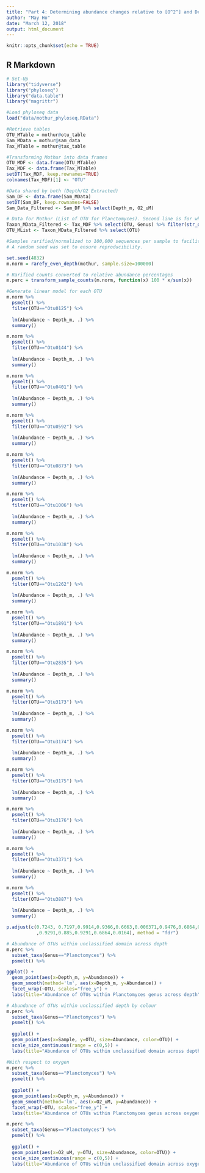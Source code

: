 ```yaml
---
title: "Part 4: Determining abundance changes relative to [O^2^] and Depth"
author: "May Ho"
date: "March 12, 2018"
output: html_document
---
```


```r
knitr::opts_chunk$set(echo = TRUE)
```

## R Markdown


```r
# Set-Up
library("tidyverse")
library("phyloseq")
library("data.table")
library("magrittr")

#Load phyloseq data
load("data/mothur_phyloseq.RData")
```


```r
#Retrieve tables
OTU_MTable = mothur@otu_table
Sam_MData = mothur@sam_data
Tax_MTable = mothur@tax_table

#Transforming Mothur into data frames
OTU_MDF <- data.frame(OTU_MTable)
Tax_MDF <- data.frame(Tax_MTable)
setDT(Tax_MDF, keep.rownames=TRUE)
colnames(Tax_MDF)[1] <- "OTU"

#Data shared by both (Depth/O2 Extracted)
Sam_DF <- data.frame(Sam_MData)
setDT(Sam_DF, keep.rownames=FALSE)
Sam_Data_Filtered <- Sam_DF %>% select(Depth_m, O2_uM)
```
```r
# Data for Mothur (List of OTU for Planctomyces). Second line is for when you don't trust the first line (LUL)
Taxon_MData_Filtered <- Tax_MDF %>% select(OTU, Genus) %>% filter(str_detect(Genus, 'Planctomyces'))
OTU_MList <- Taxon_MData_Filtered %>% select(OTU)

#Samples rarified/normalized to 100,000 sequences per sample to facilitate comparisons between samples.
# A random seed was set to ensure reproducibility.

set.seed(4832)
m.norm = rarefy_even_depth(mothur, sample.size=100000)

# Rarified counts converted to relative abundance percentages 
m.perc = transform_sample_counts(m.norm, function(x) 100 * x/sum(x))

#Generate linear model for each OTU
m.norm %>% 
  psmelt() %>% 
  filter(OTU=="Otu0125") %>% 
  
  lm(Abundance ~ Depth_m, .) %>% 
  summary()

m.norm %>% 
  psmelt() %>% 
  filter(OTU=="Otu0144") %>% 
  
  lm(Abundance ~ Depth_m, .) %>% 
  summary()

m.norm %>% 
  psmelt() %>% 
  filter(OTU=="Otu0401") %>% 
  
  lm(Abundance ~ Depth_m, .) %>% 
  summary()

m.norm %>% 
  psmelt() %>% 
  filter(OTU=="Otu0592") %>% 
  
  lm(Abundance ~ Depth_m, .) %>% 
  summary()

m.norm %>% 
  psmelt() %>% 
  filter(OTU=="Otu0873") %>% 
  
  lm(Abundance ~ Depth_m, .) %>% 
  summary()

m.norm %>% 
  psmelt() %>% 
  filter(OTU=="Otu1006") %>% 
  
  lm(Abundance ~ Depth_m, .) %>% 
  summary()

m.norm %>% 
  psmelt() %>% 
  filter(OTU=="Otu1038") %>% 
  
  lm(Abundance ~ Depth_m, .) %>% 
  summary()

m.norm %>% 
  psmelt() %>% 
  filter(OTU=="Otu1262") %>% 
  
  lm(Abundance ~ Depth_m, .) %>% 
  summary()

m.norm %>% 
  psmelt() %>% 
  filter(OTU=="Otu1891") %>% 
  
  lm(Abundance ~ Depth_m, .) %>% 
  summary()

m.norm %>% 
  psmelt() %>% 
  filter(OTU=="Otu2835") %>% 
  
  lm(Abundance ~ Depth_m, .) %>% 
  summary()

m.norm %>% 
  psmelt() %>% 
  filter(OTU=="Otu3173") %>% 
  
  lm(Abundance ~ Depth_m, .) %>% 
  summary()

m.norm %>% 
  psmelt() %>% 
  filter(OTU=="Otu3174") %>% 
  
  lm(Abundance ~ Depth_m, .) %>% 
  summary()

m.norm %>% 
  psmelt() %>% 
  filter(OTU=="Otu3175") %>% 
  
  lm(Abundance ~ Depth_m, .) %>% 
  summary()

m.norm %>% 
  psmelt() %>% 
  filter(OTU=="Otu3176") %>% 
  
  lm(Abundance ~ Depth_m, .) %>% 
  summary()

m.norm %>% 
  psmelt() %>% 
  filter(OTU=="Otu3371") %>% 
  
  lm(Abundance ~ Depth_m, .) %>% 
  summary()

m.norm %>% 
  psmelt() %>% 
  filter(OTU=="Otu3887") %>% 
  
  lm(Abundance ~ Depth_m, .) %>% 
  summary()

p.adjust(c(0.7243, 0.7197,0.9914,0.9366,0.6663,0.006371,0.9476,0.6864,0.0164,0.6864,0.9291
           ,0.9291,0.885,0.9291,0.6864,0.0164), method = "fdr")
```

```r
# Abundance of OTUs within unclassified domain across depth
m.perc %>% 
  subset_taxa(Genus=="Planctomyces") %>% 
  psmelt() %>% 

ggplot() +
  geom_point(aes(x=Depth_m, y=Abundance)) +
  geom_smooth(method='lm', aes(x=Depth_m, y=Abundance)) +
  facet_wrap(~OTU, scales="free_y") +
  labs(title="Abundance of OTUs within Planctomyces genus across depth")

# Abundance of OTUs within unclassified depth by colour
m.perc %>% 
  subset_taxa(Genus=="Planctomyces") %>%
  psmelt() %>% 
  
  ggplot() +
  geom_point(aes(x=Sample, y=OTU, size=Abundance, color=OTU)) + 
  scale_size_continuous(range = c(0,5)) +
  labs(title="Abundance of OTUs within unclassified domain across depth")

#With respect to oxygen 
m.perc %>% 
  subset_taxa(Genus=="Planctomyces") %>% 
  psmelt() %>% 
  
  ggplot() +
  geom_point(aes(x=Depth_m, y=Abundance)) +
  geom_smooth(method='lm', aes(x=O2_uM, y=Abundance)) +
  facet_wrap(~OTU, scales="free_y") +
  labs(title="Abundance of OTUs within Planctomyces genus across oxygen concentration")

m.perc %>% 
  subset_taxa(Genus=="Planctomyces") %>%
  psmelt() %>% 
  
  ggplot() +
  geom_point(aes(x=O2_uM, y=OTU, size=Abundance, color=OTU)) + 
  scale_size_continuous(range = c(0,5)) +
  labs(title="Abundance of OTUs within unclassified domain across oxygen concentration")
```